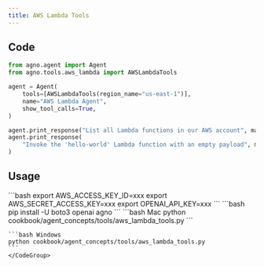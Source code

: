 ```yaml
---
title: AWS Lambda Tools
---
```


## Code

```python cookbook/agent_concepts/tools/aws_lambda_tools.py
from agno.agent import Agent
from agno.tools.aws_lambda import AWSLambdaTools

agent = Agent(
    tools=[AWSLambdaTools(region_name="us-east-1")],
    name="AWS Lambda Agent",
    show_tool_calls=True,
)

agent.print_response("List all Lambda functions in our AWS account", markdown=True)
agent.print_response(
    "Invoke the 'hello-world' Lambda function with an empty payload", markdown=True
)
```

## Usage

<Steps>
  <Snippet file="create-venv-step.mdx" />

  <Step title="Set your AWS credentials">
    ```bash
    export AWS_ACCESS_KEY_ID=xxx
    export AWS_SECRET_ACCESS_KEY=xxx
    export OPENAI_API_KEY=xxx
    ```
  </Step>

  <Step title="Install libraries">
    ```bash
    pip install -U boto3 openai agno
    ```
  </Step>

  <Step title="Run Agent">
    <CodeGroup>
    ```bash Mac
    python cookbook/agent_concepts/tools/aws_lambda_tools.py
    ```

    ```bash Windows
    python cookbook/agent_concepts/tools/aws_lambda_tools.py
    ```
    </CodeGroup>
  </Step>
</Steps>